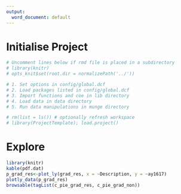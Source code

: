 ```yaml
---
output:
  word_document: default
---
```

# Initialise Project
```r
# Uncomment lines below if rmd file is placed in a subdirectory
# library(knitr)
# opts_knit$set(root.dir = normalizePath('../')) 
```

```r
# 1. Set options in config/global.dcf
# 2. Load packages listed in config/global.dcf
# 3. Import functions and coe in lib directory
# 4. Load data in data directory
# 5. Run data manipulations in munge directory 

# rm(list = ls()) # optionally refresh workspace
# library(ProjectTemplate); load.project()
```             

# Explore
```r
library(knitr)
kable(pdf.dat)
p_grad_res<-plot_ly(grad_res, x = ~Description, y = ~ay1617)
plotly_data(p_grad_res)
browsable(tagList(c_pie_grad_res, c_pie_grad_non))
```


